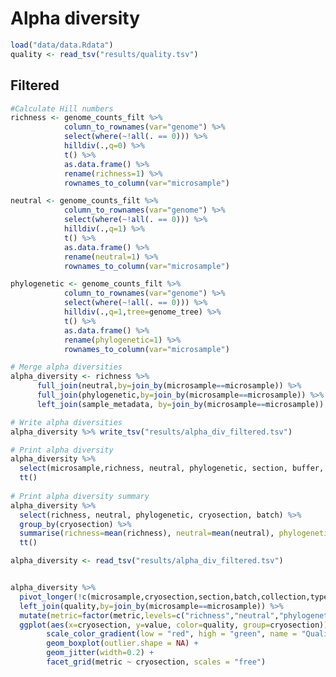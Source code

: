 # Alpha diversity

```r
load("data/data.Rdata")
quality <- read_tsv("results/quality.tsv")
```

## Filtered

```r
#Calculate Hill numbers
richness <- genome_counts_filt %>%
            column_to_rownames(var="genome") %>%
            select(where(~!all(. == 0))) %>%
            hilldiv(.,q=0) %>%
            t() %>%
            as.data.frame() %>%
            rename(richness=1) %>%
            rownames_to_column(var="microsample")

neutral <- genome_counts_filt %>%
            column_to_rownames(var="genome") %>%
            select(where(~!all(. == 0))) %>%
            hilldiv(.,q=1) %>%
            t() %>%
            as.data.frame() %>%
            rename(neutral=1) %>%
            rownames_to_column(var="microsample")

phylogenetic <- genome_counts_filt %>%
            column_to_rownames(var="genome") %>%
            select(where(~!all(. == 0))) %>%
            hilldiv(.,q=1,tree=genome_tree) %>%
            t() %>%
            as.data.frame() %>%
            rename(phylogenetic=1) %>%
            rownames_to_column(var="microsample")

# Merge alpha diversities
alpha_diversity <- richness %>%
      full_join(neutral,by=join_by(microsample==microsample)) %>%
      full_join(phylogenetic,by=join_by(microsample==microsample)) %>%
      left_join(sample_metadata, by=join_by(microsample==microsample))

# Write alpha diversities
alpha_diversity %>% write_tsv("results/alpha_div_filtered.tsv")

# Print alpha diversity
alpha_diversity %>%
  select(microsample,richness, neutral, phylogenetic, section, buffer, batch, Xcoord, Ycoord, size) %>%
  tt()
  
# Print alpha diversity summary
alpha_diversity %>%
  select(richness, neutral, phylogenetic, cryosection, batch) %>%
  group_by(cryosection) %>%
  summarise(richness=mean(richness), neutral=mean(neutral), phylogenetic=mean(phylogenetic)) %>%
  tt()
```

```r
alpha_diversity <- read_tsv("results/alpha_div_filtered.tsv")


alpha_diversity %>%
  pivot_longer(!c(microsample,cryosection,section,batch,collection,type,buffer,Xcoord,Ycoord,size), names_to = "metric", values_to = "value") %>%
  left_join(quality,by=join_by(microsample==microsample)) %>%
  mutate(metric=factor(metric,levels=c("richness","neutral","phylogenetic"))) %>%
  ggplot(aes(x=cryosection, y=value, color=quality, group=cryosection))+ 
        scale_color_gradient(low = "red", high = "green", name = "Quality") +
        geom_boxplot(outlier.shape = NA) +
        geom_jitter(width=0.2) + 
        facet_grid(metric ~ cryosection, scales = "free")
```
